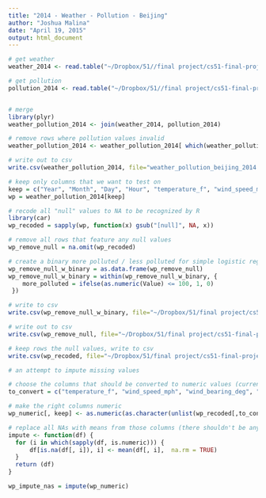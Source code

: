 ```yaml
---
title: "2014 - Weather - Pollution - Beijing"
author: "Joshua Malina"
date: "April 19, 2015"
output: html_document
---
```


```r
# get weather
weather_2014 <- read.table("~/Dropbox/51//final project/cs51-final-project/Weather - Beijing - 2014.csv", header=TRUE, sep=",")

# get pollution
pollution_2014 <- read.table("~/Dropbox/51//final project/cs51-final-project/bj2014pol.csv", header=TRUE, sep=",")


# merge
library(plyr)
weather_pollution_2014 <- join(weather_2014, pollution_2014)

# remove rows where pollution values invalid
weather_pollution_2014 <- weather_pollution_2014[ which(weather_pollution_2014$Value > -1), ]

# write out to csv
write.csv(weather_pollution_2014, file="weather_pollution_beijing_2014.csv", row.names=FALSE, quote=FALSE)

# keep only columns that we want to test on
keep = c("Year", "Month", "Day", "Hour", "temperature_f", "wind_speed_mph", "wind_bearing_deg", "relative_humidity", "visibility_miles_max_10", "pressure_mb", "Value")
wp = weather_pollution_2014[keep]

# recode all "null" values to NA to be recognized by R
library(car)
wp_recoded = sapply(wp, function(x) gsub("[null]", NA, x))

# remove all rows that feature any null values
wp_remove_null = na.omit(wp_recoded)

# create a binary more polluted / less polluted for simple logistic regression
wp_remove_null_w_binary = as.data.frame(wp_remove_null)
wp_remove_null_w_binary = within(wp_remove_null_w_binary, {
    more_polluted = ifelse(as.numeric(Value) <= 100, 1, 0)
 })

# write to csv
write.csv(wp_remove_null_w_binary, file="~/Dropbox/51/final project/cs51-final-project/wp_remove_null_2014_w_binary.csv", row.names=FALSE, quote=FALSE)

# write out to csv
write.csv(wp_remove_null, file="~/Dropbox/51/final project/cs51-final-project/wp_remove_null_2014.csv", row.names=FALSE, quote=FALSE)

# keep rows the null values, write to csv
write.csv(wp_recoded, file="~/Dropbox/51/final project/cs51-final-project/wp_cleaned.csv", row.names=FALSE, quote=FALSE)

```

```r
# an attempt to impute missing values

# choose the columns that should be converted to numeric values (currently factors)
to_convert = c("temperature_f", "wind_speed_mph", "wind_bearing_deg", "relative_humidity", "visibility_miles_max_10", "pressure_mb")

# make the right columns numeric
wp_numeric[, keep] <- as.numeric(as.character(unlist(wp_recoded[,to_convert])))

# replace all NAs with means from those columns (there shouldn't be any nulls in the target at this point)
impute <- function(df) {
  for (i in which(sapply(df, is.numeric))) {
      df[is.na(df[, i]), i] <- mean(df[, i],  na.rm = TRUE)
  }
  return (df)
}

wp_impute_nas = impute(wp_numeric)

```
